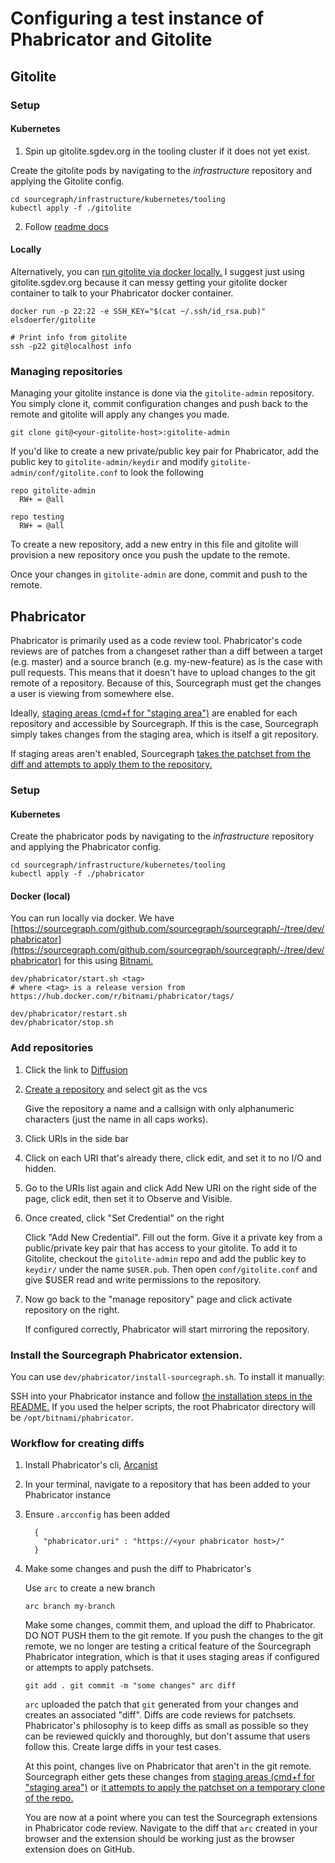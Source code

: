 # Configuring a test instance of Phabricator and Gitolite

## Gitolite

### Setup

#### Kubernetes

1. Spin up gitolite.sgdev.org in the tooling cluster if it does not yet exist.

Create the gitolite pods by navigating to the *infrastructure* repository and applying the Gitolite config.

```shell
cd sourcegraph/infrastructure/kubernetes/tooling
kubectl apply -f ./gitolite
```

2. Follow [readme docs](https://github.com/sourcegraph/infrastructure/tree/master/docker-images/gitolite)

#### Locally

Alternatively, you can [run gitolite via docker
locally.](https://github.com/miracle2k/dockerfiles/tree/master/gitolite)
I suggest just using gitolite.sgdev.org because it can messy
getting your gitolite docker container to talk to your
Phabricator docker container.

```shell
docker run -p 22:22 -e SSH_KEY="$(cat ~/.ssh/id_rsa.pub)" elsdoerfer/gitolite

# Print info from gitolite
ssh -p22 git@localhost info
```

### Managing repositories

Managing your gitolite instance is done via the `gitolite-admin`
repository. You simply clone it, commit configuration changes
and push back to the remote and gitolite will apply any changes
you made.

```shell
git clone git@<your-gitolite-host>:gitolite-admin
```

If you'd like to create a new private/public key pair for
Phabricator, add the public key to `gitolite-admin/keydir` and
modify `gitolite-admin/conf/gitolite.conf` to look the following

```shell
repo gitolite-admin
  RW+ = @all

repo testing
  RW+ = @all
```

To create a new repository, add a new entry in this file and
gitolite will provision a new repository once you push the
update to the remote.

Once your changes in `gitolite-admin` are done, commit and push
to the remote.

## Phabricator

Phabricator is primarily used as a code review tool. Phabricator's code
reviews are of patches from a changeset rather than a diff between a
target (e.g. master) and a source branch (e.g. my-new-feature) as is the
case with pull requests. This means that it doesn't have to upload
changes to the git remote of a repository. Because of this, Sourcegraph
must get the changes a user is viewing from somewhere else.

Ideally, [staging areas (cmd+f for "staging
area")](https://secure.phabricator.com/book/phabricator/article/harbormaster/)
are enabled for each repository and accessible by Sourcegraph. If this
is the case, Sourcegraph simply takes changes from the staging area,
which is itself a git repository.

If staging areas aren't enabled, Sourcegraph [takes the patchset from
the diff and attempts to apply them to the
repository.](https://sourcegraph.com/github.com/sourcegraph/sourcegraph/-/blob/cmd/frontend/graphqlbackend/repository.go#L225-338)

### Setup

#### Kubernetes

Create the phabricator pods by navigating to the
*infrastructure* repository and applying the Phabricator
config.

```
cd sourcegraph/infrastructure/kubernetes/tooling
kubectl apply -f ./phabricator
```

#### Docker (local)

You can run locally via docker. We have
[https://sourcegraph.com/github.com/sourcegraph/sourcegraph/-/tree/dev/phabricator](https://sourcegraph.com/github.com/sourcegraph/sourcegraph/-/tree/dev/phabricator)
for this using
[Bitnami.](https://docs.bitnami.com/installer/apps/phabricator/)

```shell
dev/phabricator/start.sh <tag>
# where <tag> is a release version from https://hub.docker.com/r/bitnami/phabricator/tags/

dev/phabricator/restart.sh
dev/phabricator/stop.sh
```

### Add repositories

1. Click the link to [Diffusion](http://localhost/diffusion/)

2. [Create a repository](http://localhost/diffusion/edit) and
    select git as the vcs

    Give the repository a name and a callsign with only
    alphanumeric characters (just the name in all caps works).

3. Click URIs in the side bar

4. Click on each URI that's already there, click edit, and set it to no I/O and hidden.

5. Go to the URIs list again and click Add New URI on the right side of the page, click edit, then set it to Observe and Visible.

6. Once created, click "Set Credential" on the right

    Click "Add New Credential". Fill out the form. Give it a private key from a public/private key pair that has access to your gitolite. To add it to Gitolite, checkout the `gitolite-admin` repo and add the public key to `keydir/` under the name `$USER.pub`. Then open `conf/gitolite.conf` and give $USER read and write permissions to the repository.


7. Now go back to the "manage repository" page and click activate repository on the right.

    If configured correctly, Phabricator will start mirroring
    the repository.

### Install the Sourcegraph Phabricator extension.

You can use `dev/phabricator/install-sourcegraph.sh`. To install it manually:

SSH into your Phabricator instance and follow [the installation steps in the README.](https://github.com/sourcegraph/phabricator-extension/blob/master/README.md#installation)
If you used the helper scripts, the root Phabricator directory
will be `/opt/bitnami/phabricator`.

### Workflow for creating diffs

1. Install Phabricator's cli, [Arcanist](https://secure.phabricator.com/book/phabricator/article/arcanist/)

2. In your terminal, navigate to a repository that has been added to your Phabricator instance

3. Ensure `.arcconfig` has been added

    ```
      {
        "phabricator.uri" : "https://<your phabricator host>/"
      }
    ```

4. Make some changes and push the diff to Phabricator's

    Use `arc` to create a new branch

    ```
    arc branch my-branch
    ```

    Make some changes, commit them, and upload the diff to Phabricator. DO NOT PUSH them to the git remote. If you push the changes to the git remote, we no longer are testing a critical feature of the Sourcegraph Phabricator integration, which is that it uses staging areas if configured or attempts to apply patchsets.

    ```
    git add . git commit -m "some changes" arc diff
    ```

    `arc` uploaded the patch that `git` generated from your changes and creates an associated "diff". Diffs are code reviews for patchsets. Phabricator's philosophy is to keep diffs as small as possible so they can be reviewed quickly and thoroughly, but don't assume that users follow this. Create large diffs in your test cases.

    At this point, changes live on Phabricator that aren't in the git remote. Sourcegraph either gets these changes from [staging areas (cmd+f for "staging area")](https://secure.phabricator.com/book/phabricator/article/harbormaster/) or [it attempts to apply the patchset on a temporary clone of the repo.](https://sourcegraph.com/github.com/sourcegraph/sourcegraph/-/blob/cmd/frontend/graphqlbackend/repository.go#L225-338)

    You are now at a point where you can test the Sourcegraph extensions in Phabricator code review. Navigate to the diff that `arc` created in your browser and the extension should be working just as the browser extension does on GitHub.
